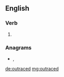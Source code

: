 ==English==

===Verb===
{{head|en|verb form}}

# {{en-past of|outrace}}

===Anagrams===
* {{l|en|aeroduct}}, {{l|en|educator}}

[[de:outraced]]
[[mg:outraced]]